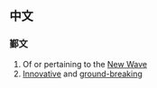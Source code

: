{{also|new wave|New Wave}}
==中文==

===鄞文===
{{en-adj|head=[[new]]-[[wave]]|-}}

# Of or pertaining to the [[New Wave]]
# [[innovative|Innovative]] and [[ground-breaking]]